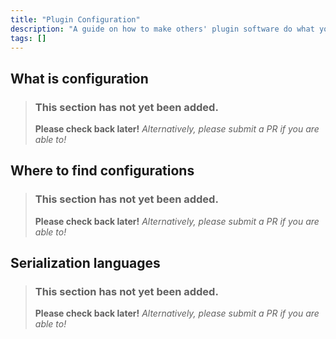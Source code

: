 ```yaml
---
title: "Plugin Configuration"
description: "A guide on how to make others' plugin software do what you want"
tags: []
---
```


## What is configuration
> ### This section has not yet been added.
> **Please check back later!** *Alternatively, please submit a PR if you are able to!*
<v comment="Ability to make plugins do stuff" />

## Where to find configurations
> ### This section has not yet been added.
> **Please check back later!** *Alternatively, please submit a PR if you are able to!*
<v comment="Plugins folder, plugin.yml, mention documentation." />

## Serialization languages
> ### This section has not yet been added.
> **Please check back later!** *Alternatively, please submit a PR if you are able to!*
<v comment="YAML and whatnot. Probably a brief guide or a link to someone elses" />